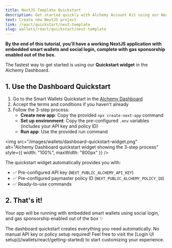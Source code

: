 ```yaml
---
title: NextJS Template Quickstart
description: Get started quickly with Alchemy Account Kit using our NextJS template with embedded smart wallets and social login.
text: Create new NextJS project
link: /react/quickstart/next-template
slug: wallets/react/quickstart/next-template
---
```


**By the end of this tutorial, you'll have a working NextJS application with embedded smart wallets and social login, complete with gas sponsorship enabled out of the box.**

The fastest way to get started is using our **Quickstart widget** in the Alchemy Dashboard.

## 1. Use the Dashboard Quickstart

1. Go to the Smart Wallets Quickstart in the [Alchemy Dashboard](https://dashboard.alchemy.com/services/smart-wallets/quickstart)
2. Accept the terms and conditions if you haven't already
3. Follow the 3-step process:
   - **Create new app**: Copy the provided `npx create-next-app` command
   - **Set up environment**: Copy the pre-configured `.env` variables (includes your API key and policy ID)
   - **Run app**: Use the provided run command

<img
  src="/images/wallets/dashboard-quickstart-widget.png"
  alt="Alchemy Dashboard quickstart widget showing the 3-step process"
  style={{ width: "100%", maxWidth: "800px" }}
/>

The quickstart widget automatically provides you with:

- ✅ Pre-configured API key (`NEXT_PUBLIC_ALCHEMY_API_KEY`)
- ✅ Pre-configured paymaster policy ID (`NEXT_PUBLIC_ALCHEMY_POLICY_ID`)
- ✅ Ready-to-use commands

## 2. That's it!

Your app will be running with embedded smart wallets using social login, and gas sponsorship enabled out of the box ✨

<Tip>
  The dashboard quickstart creates everything you need automatically. No manual
  API key or policy setup required! Feel free to visit the [Login UI
  setup](/wallets/react/getting-started) to start customizing your experience.
</Tip>
